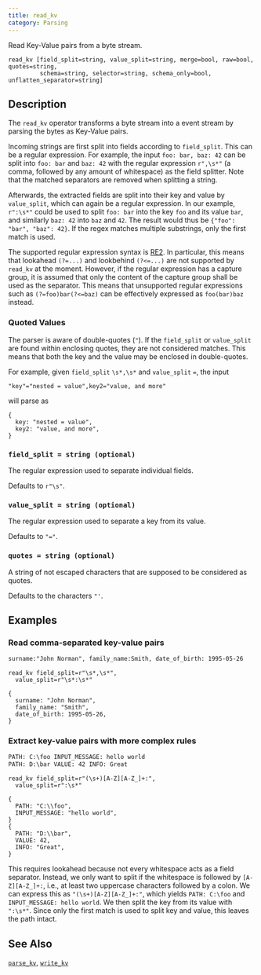 ```yaml
---
title: read_kv
category: Parsing
---
```


Read Key-Value pairs from a byte stream.

```tql
read_kv [field_split=string, value_split=string, merge=bool, raw=bool, quotes=string,
         schema=string, selector=string, schema_only=bool, unflatten_separator=string]
```

## Description

The `read_kv` operator transforms a byte stream into a event stream by parsing
the bytes as Key-Value pairs.

Incoming strings are first split into fields according to `field_split`. This
can be a regular expression. For example, the input `foo: bar, baz: 42` can be
split into `foo: bar` and `baz: 42` with the regular expression `r",\s*"`
(a comma, followed by any amount of whitespace) as the field splitter.
Note that the matched separators are removed when splitting a string.

Afterwards, the extracted fields are split into their key and value by
`value_split`, which can again be a regular expression. In our example,
`r":\s*"` could be used to split `foo: bar` into the key `foo` and its value
`bar`, and similarly `baz: 42` into `baz` and `42`. The result would thus be
`{"foo": "bar", "baz": 42}`. If the regex matches multiple substrings, only the
first match is used.

The supported regular expression syntax is
[RE2](https://github.com/google/re2/wiki/Syntax). In particular, this means that
lookahead `(?=...)` and lookbehind `(?<=...)` are not supported by `read_kv` at the
moment. However, if the regular expression has a capture group, it is assumed
that only the content of the capture group shall be used as the separator. This
means that unsupported regular expressions such as `(?=foo)bar(?<=baz)` can be
effectively expressed as `foo(bar)baz` instead.

### Quoted Values

The parser is aware of double-quotes (`"`). If the `field_split` or
`value_split` are found within enclosing quotes, they are not considered
matches. This means that both the key and the value may be enclosed in
double-quotes.

For example, given `field_split` `\s*,\s*` and `value_split` `=`, the input

```
"key"="nested = value",key2="value, and more"
```
will parse as
```tql
{
  key: "nested = value",
  key2: "value, and more",
}
```

### `field_split = string (optional)`

The regular expression used to separate individual fields.

Defaults to `r"\s"`.

### `value_split = string (optional)`

The regular expression used to separate a key from its value.

Defaults to `"="`.

### `quotes = string (optional)`

A string of not escaped characters that are supposed to be considered as quotes.

Defaults to the characters `"'`.


<ParsingOptions />

## Examples

### Read comma-separated key-value pairs

```txt title="Input"
surname:"John Norman", family_name:Smith, date_of_birth: 1995-05-26
```

```tql title=" "
read_kv field_split=r"\s*,\s*",
  value_split=r"\s*:\s*"
```
```tql
{
  surname: "John Norman",
  family_name: "Smith",
  date_of_birth: 1995-05-26,
}
```

### Extract key-value pairs with more complex rules

```txt title="Input"
PATH: C:\foo INPUT_MESSAGE: hello world
PATH: D:\bar VALUE: 42 INFO: Great
```

```tql title=" "
read_kv field_split=r"(\s+)[A-Z][A-Z_]+:",
  value_split=r":\s*"
```
```tql
{
  PATH: "C:\\foo",
  INPUT_MESSAGE: "hello world",
}
{
  PATH: "D:\\bar",
  VALUE: 42,
  INFO: "Great",
}
```

This requires lookahead because not every whitespace acts as a field separator.
Instead, we only want to split if the whitespace is followed by `[A-Z][A-Z_]+:`,
i.e., at least two uppercase characters followed by a colon. We can express this
as `"(\s+)[A-Z][A-Z_]+:"`, which yields `PATH: C:\foo` and `INPUT_MESSAGE: hello
world`. We then split the key from its value with `":\s*"`. Since only the first
match is used to split key and value, this leaves the path intact.

## See Also

[`parse_kv`](/reference/functions/parse_kv),
[`write_kv`](/reference/operators/write_kv)
